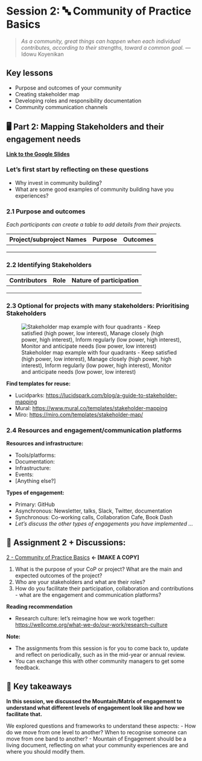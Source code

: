 # Session 2: 🔤 Community of Practice Basics

> *As a community, great things can happen when each individual contributes, according to their strengths, toward a common goal.* ― Idowu Koyenikan

## Key lessons
- Purpose and outcomes of your community 
- Creating stakeholder map
- Developing roles and responsibility documentation 
- Community communication channels

## 🖥 Part 2: Mapping Stakeholders and their engagement needs

[**Link to the Google Slides**](https://docs.google.com/presentation/d/18kxCLkNEZBVfZ-IBMkE_Un0W67MBoEPbGabygMvqeRY/edit#slide=id.g13faa93073d_0_111)

### Let's first start by reflecting on these questions

* Why invest in community building?
* What are some good examples of community building have you experiences?

### **2.1 Purpose and outcomes**

*Each participants can create a table to add details from their projects.*

| **Project/subproject Names** | **Purpose** | **Outcomes** |
| --- | --- | --- |
| | | |
| | | |
| | | |

### **2.2 Identifying Stakeholders**

| **Contributors** | **Role** | **Nature of participation** |
| --- | --- | --- |
| | | |
| | | |
| | | |

### **2.3 Optional for projects with many stakeholders: Prioritising Stakeholders**

![Stakeholder map example with four quadrants -  Keep satisfied (high power, low interest), Manage closely (high power, high interest), Inform regularly (low power, high interest), Monitor and anticipate needs (low power, low interest)](quarto_files/images/stakeholder-map-lucidspark.png)

**Find templates for reuse:**

- Lucidparks: [https://lucidspark.com/blog/a-guide-to-stakeholder-mapping](https://lucidspark.com/blog/a-guide-to-stakeholder-mapping)
- Mural: [https://www.mural.co/templates/stakeholder-mapping](https://www.mural.co/templates/stakeholder-mapping)
- Miro: [https://miro.com/templates/stakeholder-map/](https://miro.com/templates/stakeholder-map/)

### **2.4 Resources and engagement/communication platforms**

**Resources and infrastructure:**

- Tools/platforms:
- Documentation:
- Infrastructure:
- Events:
- [Anything else?]

**Types of engagement:**

- Primary: GitHub
- Asynchronous: Newsletter, talks, Slack, Twitter, documentation
- Synchronous: Co-working calls, Collaboration Cafe, Book Dash
- *Let's discuss the other types of engagements you have implemented ...*

## 📝 **Assignment 2 + Discussions:** 

[2 - Community of Practice Basics](https://docs.google.com/document/d/1r08Yu2tG8DcOiMpF6bbHrlgMRdePNxlWSRd3tvK7fcQ/edit?usp=sharing) **← [MAKE A COPY]**

1. What is the purpose of your CoP or project? What are the main and expected outcomes of the project?
2. Who are your stakeholders and what are their roles?
3. How do you facilitate their participation, collaboration and contributions - what are the engagement and communication platforms?

**Reading recommendation**

- Research culture: let's reimagine how we work together: [https://wellcome.org/what-we-do/our-work/research-culture](https://wellcome.org/what-we-do/our-work/research-culture)

**Note:**

- The assignments from this session is for you to come back to, update and reflect on periodically, such as in the mid-year or annual review.
- You can exchange this with other community managers to get some feedback.

## 🏡 Key takeaways

**In this session, we discussed the Mountain/Matrix of engagement to understand what different levels of engagement look like and how we facilitate that.**

We explored questions and frameworks to understand these aspects:
- How do we move from one level to another? When to recognise someone can move from one band to another?
- Mountain of Engagement should be a living document, reflecting on what your community experiences are and where you should modify them.
